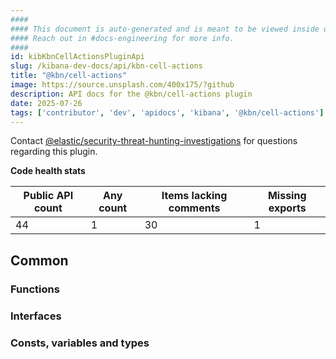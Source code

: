 ```yaml
---
####
#### This document is auto-generated and is meant to be viewed inside our experimental, new docs system.
#### Reach out in #docs-engineering for more info.
####
id: kibKbnCellActionsPluginApi
slug: /kibana-dev-docs/api/kbn-cell-actions
title: "@kbn/cell-actions"
image: https://source.unsplash.com/400x175/?github
description: API docs for the @kbn/cell-actions plugin
date: 2025-07-26
tags: ['contributor', 'dev', 'apidocs', 'kibana', '@kbn/cell-actions']
---
```




Contact [@elastic/security-threat-hunting-investigations](https://github.com/orgs/elastic/teams/security-threat-hunting-investigations) for questions regarding this plugin.

**Code health stats**

| Public API count  | Any count | Items lacking comments | Missing exports |
|-------------------|-----------|------------------------|-----------------|
| 44 | 1 | 30 | 1 |

## Common

### Functions
<DocDefinitionList data={kbnCellActionsObj.common.functions}/>

### Interfaces
<DocDefinitionList data={kbnCellActionsObj.common.interfaces}/>

### Consts, variables and types
<DocDefinitionList data={kbnCellActionsObj.common.misc}/>

